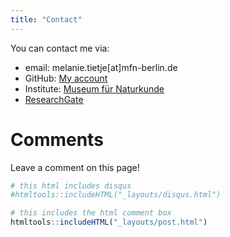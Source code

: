 ```yaml
---
title: "Contact"
---
```



You can contact me via:


* email: melanie.tietje[at]mfn-berlin.de
* GitHub: [My account](https://github.com/Eryops1)
* Institute: [Museum für Naturkunde](https://www.naturkundemuseum.berlin/einblicke/mitarbeiter/melanie.tietje)
* [ResearchGate](https://www.researchgate.net/profile/Melanie_Tietje)


# Comments 
Leave a comment on this page!
```r
# this html includes disqus
#htmltools::includeHTML("_layouts/disqus.html")

# this includes the html comment box
htmltools::includeHTML("_layouts/post.html")

```
